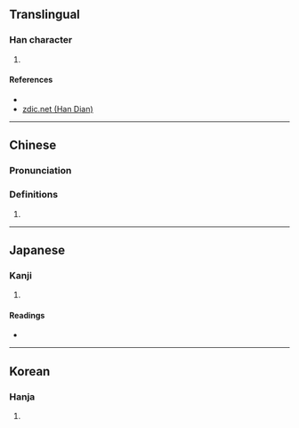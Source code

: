 {{character info/new}}
==Translingual==

===Han character===
{{Han char|rn=85|rad=水|as=10|sn=13|four=36111|canj=EAFU|ids=⿰氵晃}}

# {{zh-only|滉瀁|{{lb|zh|of water}} [[deep]]}}

====References====
* {{Han ref|kx=0642.110|dkj=18017|dj=1049.160|hdz=31698.080|uh=6EC9|ud=28361|bh=DE53|bd=56915}}
* [http://www.zdic.net/z/1d/js/6EC9.htm zdic.net (Han Dian)]

----

==Chinese==
{{zh-forms}}

===Pronunciation===
{{zh-pron
|m=huàng
|c=fong2
|mc=y
|oc=y
|ma=
|cat=a
}}

===Definitions===
{{zh-hanzi}}

# {{rfdef|lang=zh}}

----

==Japanese==

===Kanji===
{{ja-kanji|grade=|rs=水10}}

# {{defn|lang=ja|sort=水10}}

====Readings====
* {{ja-readings|on=[[こう]] (kō)|kun=[[ひろい]] (hiroi)}}

----

==Korean==

===Hanja===
{{ko-hanja|hangeul=황|eumhun=|rv=hwang|mr=hwang|y=hwang}}

# {{defn|lang=ko|sort=水10}}